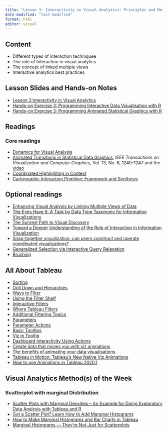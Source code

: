 ```yaml
---
title: "Lesson 3: Interactivity in Visual Analytics: Principles and Methods"
date-modified: "last-modified"
format: html
editor: visual
---
```


## Content

-   Different types of interaction techniquee
-   The role of Interaction in visual analytics
-   The concept of linked multiple views
-   Interactive analytics best practices

## Lesson Slides and Hands-on Notes

-   [Lesson 3:Interactivity in Visual Analytics](../lesson/Lesson03/Lesson03-Interactivity%20in%20Visual%20Analytics.html)
-   [Hands-on Exercise 3: Programming Interactive Data Visualisation with R](https://r4va.netlify.app/chap03)
-   [Hands-on Exercise 3: Programming Animated Statistical Graphics with R](https://r4va.netlify.app/chap04)

## Readings

### Core readings

-   [Dynamics for Visual Analysis](https://idl.cs.washington.edu/files/2012-InteractiveDynamics-CACM.pdf)
-   [Animated Transitions in Statistical Data Graphics](https://idl.cs.washington.edu/files/2007-AnimatedTransitions-InfoVis.pdf), *IEEE Transactions on Visualization and Computer Graphics*, Vol. 13, No. 6, 1240-1247 and the [video](https://www.youtube.com/watch?v=vLk7mlAtEXI)
-   [Coordinated Highlighting in Context](http://www.perceptualedge.com/articles/visual_business_intelligence/coordinated_highlighting_in_context.pdf)
-   [Cartographic Interaction Primitive: Framework and Synthesis](https://web-a-ebscohost-com.libproxy.smu.edu.sg/ehost/pdfviewer/pdfviewer?vid=1&sid=16eab3bc-b4a2-47b5-9a03-2619822e5ddb%40sessionmgr4007)

## Optional readings

-   [Enhancing Visual Analysis by Linking Multiple Views of Data](http://www.tableausoftware.com/whitepapers/enhancing-visual-analysis-linking-multiple-views-data)
-   [The Eyes Have It: A Task by Data Type Taxonomy for Information Visualizations](https://www.cs.umd.edu/~ben/papers/Shneiderman1996eyes.pdf)
-   [The Sunrest Path to Visual Discovery](http://www.perceptualedge.com/articles/b-eye/path_to_visual_discovery.pdf)
-   [Toward a Deeper Understanding of the Role of Interaction in Information Visualization](http://citeseerx.ist.psu.edu/viewdoc/download?doi=10.1.1.94.7908&rep=rep1&type=pdf)
-   [Snap-together visualization: can users construct and operate coordinated visualizations?](http://citeseerx.ist.psu.edu/viewdoc/download?doi=10.1.1.25.1333&rep=rep1&type=pdf)
-   [Generalized Selection via Interactive Query Relaxation](http://hci.stanford.edu/courses/cs448b/papers/Heer-GeneralizedSelection.pdf)
-   [Brushing](http://onlinelibrary.wiley.com.libproxy.smu.edu.sg/doi/10.1002/wics.132/pdf)

## All About Tableau

-   [Sorting](https://www.tableau.com/learn/tutorials/on-demand/sorting)
-   [Drill Down and Hierarchies](https://www.tableau.com/learn/tutorials/on-demand/drill-down-and-hierarchies)
-   [Ways to Filter](https://www.tableau.com/learn/tutorials/on-demand/ways-filter)
-   [Using the Filter Shelf](https://www.tableau.com/learn/tutorials/on-demand/using-filter-shelf)
-   [Interactive Filters](https://www.tableau.com/learn/tutorials/on-demand/interactive-filters)
-   [Where Tableau Filters](https://www.tableau.com/learn/tutorials/on-demand/where-tableau-filters)
-   [Additional Filtering Topics](https://www.tableau.com/learn/tutorials/on-demand/additional-filtering-topics)
-   [Parameters](https://www.tableau.com/learn/tutorials/on-demand/parameters)
-   [Parameter Actions](https://www.tableau.com/learn/tutorials/on-demand/parameter-actions)
-   [Basic Tooltips](https://www.tableau.com/learn/tutorials/on-demand/tooltips)
-   [Viz in Tooltip](https://www.tableau.com/learn/tutorials/on-demand/viz-tooltip)
-   [Dashboard Interactivity Using Actions](https://www.tableau.com/learn/tutorials/on-demand/dashboard-interactivity-using-actions)
-   [Create data that moves you with viz animations](https://www.tableau.com/about/blog/2020/2/bring-your-data-life-viz-animations)
-   [The benefits of animating your data visualisations](https://www.tableau.com/about/blog/2020/3/benefits-animating-your-data-visualisations)
-   [Tableau in Motion: Tableau's New Native Viz Animations](https://www.youtube.com/watch?v=wYkP51pO11E)
-   [How to use Animations in Tableau 2020.1](https://www.youtube.com/watch?v=fxbARiWgZBY)

## Visual Analytics Method(s) of the Week

### Scatterplot with marginal Distribution

-   [Scatter Plots with Marginal Densities -- An Example for Doing Exploratory Data Analysis with Tableau and R](https://things-about-r.tumblr.com/post/124004085689/scatter-plots-with-marginal-densities-an-example)
-   [Got a Scatter Plot? Learn How to Add Marginal Histograms](https://www.tableau.com/about/blog/2015/11/how-make-scatterplot-marginal-histograms-45811)
-   [How to Make Marginal Histograms and Bar Charts in Tableau](https://playfairdata.com/how-to-make-marginal-histograms-and-bar-charts-in-tableau/)
-   [Marginal Histograms --- They're Not Just for Scatterplots](https://www.datarevelations.com/marginal-histograms.html)
